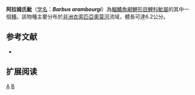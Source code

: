 {{Speciesbox 
| taxon = Barbus arambourgi
| status = DD
| status_system = IUCN3.1
| authority = [[Pellegrin|Pellegrin]], 1935
| synonyms = *''Labeobarbus arambourgi''<br /><small>Pellegrin, 1935</small>
}}

'''阿拉姆氏魮'''（[[学名|学名]]：'''''Barbus arambourgi'''''）為[[輻鰭魚綱|輻鰭魚綱]][[鯉形目|鯉形目]][[鯉科|鯉科]][[魮屬|魮屬]]的其中一個[[種|種]]。該物種主要分布於[[非洲|非洲]][[衣索匹亞|衣索匹亞]][[奧莫河|奧莫河]]流域，體長可達6.2公分。

== 参考文献 ==
*{{FishBase_species|genus=Barbus|species=arambourgi|year=2011|month=12}}

== 扩展阅读 ==
{{refbegin}}
{{wikispecies-inline|Barbus arambourgi|阿拉姆氏魮}}
{{refend}}
{{Taxonbar|from=Q1855899}}

[[Category:魮屬|A]]
[[Category:1935年描述的魚類|B]]

{{魚類小作品}}